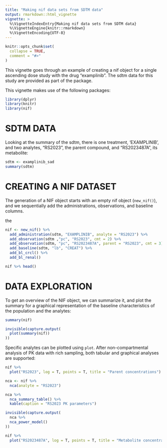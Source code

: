 ```yaml
---
title: "Making nif data sets from SDTM data"
output: rmarkdown::html_vignette
vignette: >
  %\VignetteIndexEntry{Making nif data sets from SDTM data}
  %\VignetteEngine{knitr::rmarkdown}
  %\VignetteEncoding{UTF-8}
---
```


```r
knitr::opts_chunk$set(
  collapse = TRUE,
  comment = "#>"
)
```

This vignette goes through an example of creating a nif object for a single
ascending dose study with the drug "examplinib". The sdtm data for this study
are provided as part of the package.

This vignette makes use of the following packages:

```r
library(dplyr)
library(knitr)
library(nif)
```

# SDTM DATA

Looking at the summary of the sdtm, there is one treatment, 'EXAMPLINIB', and
two analytes, "RS2023", the parent compound, and "RS2023487A", its metabolite:

```r
sdtm <- examplinib_sad
summary(sdtm)
```
# CREATING A NIF DATASET 

The generation of a NIF object starts with an empty nif object (`new_nif()`), 
and we sequentially add the administrations, observations, and baseline columns.

the 

```r
nif <- new_nif() %>% 
  add_administration(sdtm, "EXAMPLINIB", analyte = "RS2023") %>% 
  add_observation(sdtm ,"pc", "RS2023", cmt = 2) %>% 
  add_observation(sdtm, "pc", "RS2023487A", parent = "RS2023", cmt = 3) %>% 
  add_baseline(sdtm, "lb", "CREAT") %>% 
  add_bl_crcl() %>% 
  add_bl_renal()

nif %>% head()
```

# DATA EXPLORATION

To get an overview of the NIF object, we can summarize it, and plot the summary
for a graphical representation of the baseline characteristics of the
population and the analytes:

```r
summary(nif)

invisible(capture.output(
  plot(summary(nif))
))
```

Specific analytes can be plotted using `plot`. After non-compartmental analysis
of PK data with rich sampling, both tabular and graphical analyses are
supported:

```r
nif %>% 
  plot("RS2023", log = T, points = T, title = "Parent concentrations")
```

```r
nca <- nif %>% 
  nca(analyte = "RS2023")

nca %>% 
  nca_summary_table() %>% 
  kable(caption = "RS2023 PK parameters")

invisible(capture.output(
  nca %>% 
  nca_power_model()
))
```

```r
nif %>% 
  plot("RS2023487A", log = T, points = T, title = "Metabolite concentrations")
```

